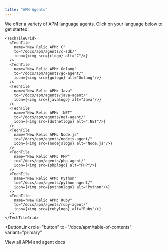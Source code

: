 ```yaml
---
title: "APM Agents"
---
```











We offer a variety of APM language agents. Click on your language below to get started:

    <TechTileGrid>
      <TechTile
        name="New Relic APM: C"
        to="/docs/apm/agents/c-sdk/"
        icon={<img src={clogo} alt="C"/>}
      />
      <TechTile
        name="New Relic APM: Golang"
        to="/docs/apm/agents/go-agent/"
        icon={<img src={gologo} alt="Golang"/>}
      />
      <TechTile
        name="New Relic APM: Java"
        to="/docs/apm/agents/java-agent/"
        icon={<img src={javalogo} alt="Java"/>}
      />
      <TechTile
        name="New Relic APM: .NET"
        to="/docs/apm/agents/net-agent/"
        icon={<img src={dotnetlogo} alt=".NET"/>}
      /> 
      <TechTile
        name="New Relic APM: Node.js"
        to="/docs/apm/agents/nodejs-agent/"
        icon={<img src={nodejslogo} alt="Node.js"/>}
      />
      <TechTile
        name="New Relic APM: PHP"
        to="/docs/apm/agents/php-agent/"
        icon={<img src={phplogo} alt="PHP"/>}
      />
      <TechTile
        name="New Relic APM: Python"
        to="/docs/apm/agents/python-agent/"
        icon={<img src={pythonlogo} alt="Python"/>}
      />
      <TechTile
        name="New Relic APM: Ruby"
        to="/docs/apm/agents/ruby-agent/"
        icon={<img src={rubylogo} alt="Ruby"/>}
      /> 
    </TechTileGrid>

<ButtonLink
  role="button"
  to="/docs/apm/table-of-contents"
  variant="primary"
>
  View all APM and agent docs
</ButtonLink>
